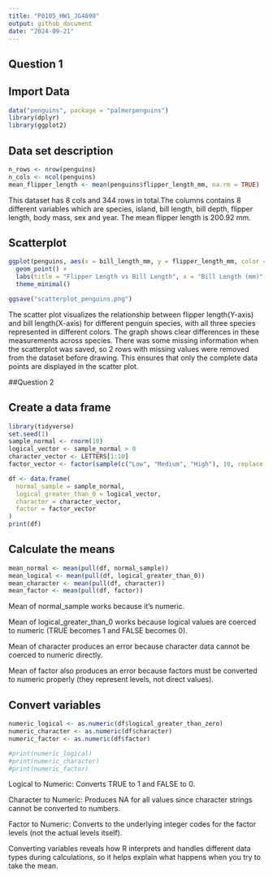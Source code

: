 ```yaml
---
title: "P8105_HW1_JG4890"
output: github_document
date: "2024-09-21"
---
```

## Question 1
## Import Data
```r
data("penguins", package = "palmerpenguins")
library(dplyr)
library(ggplot2)
```

## Data set description
```r
n_rows <- nrow(penguins)
n_cols <- ncol(penguins)
mean_flipper_length <- mean(penguins$flipper_length_mm, na.rm = TRUE)
```
This dataset has 8 cols and 344 rows in total.The columns contains 8 different variables which are species, island, bill length, bill depth, flipper length, body mass, sex and year. The mean flipper length is 200.92 mm.

## Scatterplot
```r
ggplot(penguins, aes(x = bill_length_mm, y = flipper_length_mm, color = species)) +
  geom_point() +
  labs(title = "Flipper Length vs Bill Length", x = "Bill Length (mm)", y = "Flipper Length (mm)") +
  theme_minimal()

ggsave("scatterplot_penguins.png")
```
The scatter plot visualizes the relationship between flipper length(Y-axis) and bill length(X-axis) for different penguin species, with all three species represented in different colors. The graph shows clear differences in these measurements across species. There was some missing information when the scatterplot was saved, so 2 rows with missing values were removed from the dataset before drawing. This ensures that only the complete data points are displayed in the scatter plot.

##Question 2

## Create a data frame
```r
library(tidyverse)
set.seed(1)
sample_normal <- rnorm(10)
logical_vector <- sample_normal > 0
character_vector <- LETTERS[1:10]
factor_vector <- factor(sample(c("Low", "Medium", "High"), 10, replace = TRUE))

df <- data.frame(
  normal_sample = sample_normal,
  logical_greater_than_0 = logical_vector,
  character = character_vector,
  factor = factor_vector
)
print(df)
```

## Calculate the means
```r
mean_normal <- mean(pull(df, normal_sample))
mean_logical <- mean(pull(df, logical_greater_than_0))
mean_character <- mean(pull(df, character))  
mean_factor <- mean(pull(df, factor))        
```
Mean of normal_sample works because it’s numeric.

Mean of logical_greater_than_0 works because logical values are coerced to numeric (TRUE becomes 1 and FALSE becomes 0).

Mean of character produces an error because character data cannot be coerced to numeric directly.

Mean of factor also produces an error because factors must be converted to numeric properly (they represent levels, not direct values).

## Convert variables
```r
numeric_logical <- as.numeric(df$logical_greater_than_zero)
numeric_character <- as.numeric(df$character)  
numeric_factor <- as.numeric(df$factor)     

#print(numeric_logical)
#print(numeric_character)
#print(numeric_factor)
```
Logical to Numeric: Converts TRUE to 1 and FALSE to 0.

Character to Numeric: Produces NA for all values since character strings cannot be converted to numbers.

Factor to Numeric: Converts to the underlying integer codes for the factor levels (not the actual levels itself).

Converting variables reveals how R interprets and handles different data types during calculations, so it helps explain what happens when you try to take the mean.

